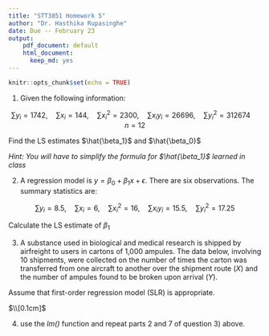 ```yaml
---
title: "STT3851 Homework 5"
author: "Dr. Hasthika Rupasinghe"
date: Due -- February 23
output: 
    pdf_document: default
    html_document:
      keep_md: yes
---
```


```r
knitr::opts_chunk$set(echo = TRUE)
```


1) Given the following information:

$$\sum y_i = 1742,\quad \sum x_i =
144,\quad \sum x_i^2 = 2300,\quad \sum x_iy_i = 26696,\quad \sum y_i^2 =
312674 \quad n = 12$$

Find the LS estimates $\hat{\beta_1}$ and $\hat{\beta_0}$

*Hint: You will have to simplify the formula for $\hat{\beta_1}$ learned in class*

2) A regression model is $y = \beta_0 +
\beta_1x + \epsilon$. There are six observations. The summary statistics are:

$$\sum y_i = 8.5,\quad \sum x_i = 6,\quad
\sum x_i^2 = 16,\quad \sum x_iy_i = 15.5,\quad \sum y_i^2 =
17.25$$

Calculate the LS estimate of $\beta_1$

3) A substance used in biological and medical research is shipped by airfreight to users in cartons of 1,000 ampules. The data below, involving 10 shipments, were collected on the number of times the carton was transferred from one aircraft to another over the shipment route ($X$) and the number of ampules found to be broken upon arrival ($Y$). 

Assume that first-order regression model (SLR) is appropriate. 

\setlength{\tabcolsep}{10pt}
    \renewcommand{\arraystretch}{.8}
   
\begin{table}[h]
    \centering
    \begin{tabular}{c|c|c|c|c|c|c|c|c|c|c|c}\hline
$i$ & 1 & 2 &3&4 & 5&6&7&8&9&10  \\\hline
$x_i$ &1&0&2&0&3&1&0&1&2&0\\
$y_i$ &16&9&17&12&22&13&8&15&19&11\\\hline
    \end{tabular}
   
\end{table}

\begin{enumerate}
    \item Obtain $\sum y_i,\quad \sum x_i, \quad \sum x_i^2,\quad \sum x_iy_i,\quad \sum y_i^2,\quad n$ using R.
    \item Obtain the estimated regression function by finding LS estimates $\hat{\beta_1}$ and $\hat{\beta_0}$ using part 1). 
    \item Plot the estimated regression function and the data.
    \item Does a linear regression function appear to give a good fit here? 
    \item Verify that your fitted regression line goes through the point $(\bar{X}, \bar{Y})$. 
    \item Obtain the residual for the first case. 
    \item Compute $\sum {e_i}^2$ and MSE (You can use R here but do not use the lm function). 
    
\end{enumerate}

$\\[0.1cm]$

4) use the *lm()* function and repeat parts 2 and 7 of question 3) above. 

